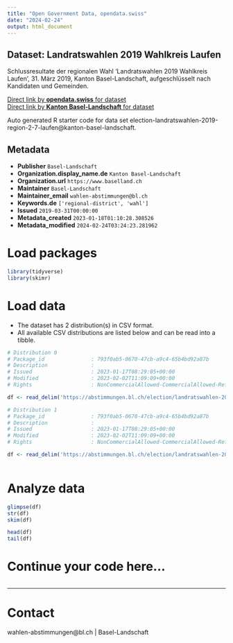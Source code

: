 ```yaml
---
title: "Open Government Data, opendata.swiss"
date: "2024-02-24"
output: html_document
---
```


## Dataset: Landratswahlen 2019 Wahlkreis Laufen

Schlussresultate der regionalen Wahl 'Landratswahlen 2019 Wahlkreis Laufen', 31. März 2019, Kanton Basel-Landschaft, aufgeschlüsselt nach Kandidaten und Gemeinden.

[Direct link by **opendata.swiss** for dataset](https://opendata.swiss/de/dataset/landratswahlen-2019-wahlkreis-laufen)<br>
[Direct link by **Kanton Basel-Landschaft** for dataset](https://abstimmungen.bl.ch/election/landratswahlen-2019-region-2-7-laufen/data)

Auto generated R starter code for data set election-landratswahlen-2019-region-2-7-laufen@kanton-basel-landschaft.

## Metadata

- **Publisher** `Basel-Landschaft`
- **Organization.display_name.de** `Kanton Basel-Landschaft`
- **Organization.url** `https://www.baselland.ch`
- **Maintainer** `Basel-Landschaft`
- **Maintainer_email** `wahlen-abstimmungen@bl.ch`
- **Keywords.de** `['regional-district', 'wahl']`
- **Issued** `2019-03-31T00:00:00`
- **Metadata_created** `2023-01-18T01:10:28.308526`
- **Metadata_modified** `2024-02-24T03:24:23.281962`


# Load packages

```r

library(tidyverse)
library(skimr)

```

# Load data

-   The dataset has 2 distribution(s) in CSV format.
-   All available CSV distributions are listed below and can be read into a tibble.

```r

# Distribution 0
# Package_id               : 793f0ab5-0670-47cb-a9c4-65b4bd92a87b
# Description              : 
# Issued                   : 2023-01-17T08:29:05+00:00
# Modified                 : 2023-02-02T11:09:09+00:00
# Rights                   : NonCommercialAllowed-CommercialAllowed-ReferenceRequired

df <- read_delim('https://abstimmungen.bl.ch/election/landratswahlen-2019-region-2-7-laufen/data-csv')

# Distribution 1
# Package_id               : 793f0ab5-0670-47cb-a9c4-65b4bd92a87b
# Description              : 
# Issued                   : 2023-01-17T08:29:05+00:00
# Modified                 : 2023-02-02T11:09:09+00:00
# Rights                   : NonCommercialAllowed-CommercialAllowed-ReferenceRequired

df <- read_delim('https://abstimmungen.bl.ch/election/landratswahlen-2019-region-2-7-laufen/data-parties-csv')



```

# Analyze data

```r

glimpse(df)
str(df)
skim(df)

head(df)
tail(df)

```

# Continue your code here...

```r

```

------------------------------------------------------------------------

# Contact

wahlen-abstimmungen@bl.ch | Basel-Landschaft
